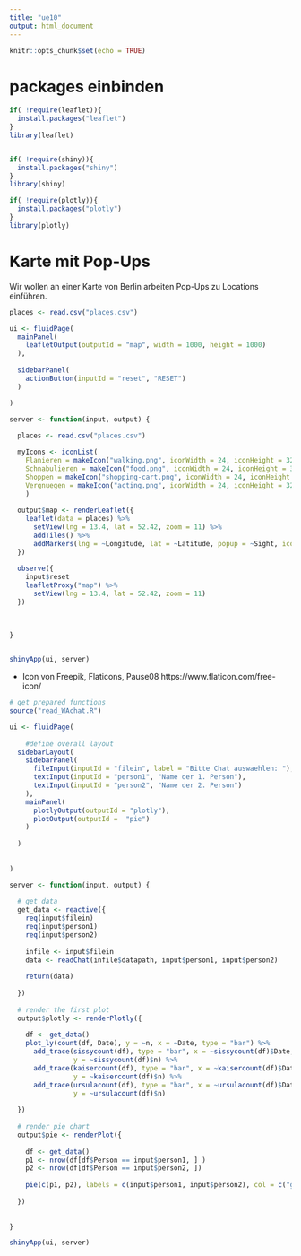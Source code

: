 ```yaml
---
title: "ue10"
output: html_document
---
```


```r
knitr::opts_chunk$set(echo = TRUE)
```

# packages einbinden

```r
if( !require(leaflet)){
  install.packages("leaflet")
}
library(leaflet)


if( !require(shiny)){
  install.packages("shiny")
}
library(shiny)

if( !require(plotly)){
  install.packages("plotly")
}
library(plotly)


```

# Karte mit Pop-Ups
Wir wollen an einer Karte von Berlin arbeiten Pop-Ups zu Locations einführen.
```r


places <- read.csv("places.csv")

ui <- fluidPage(
  mainPanel(
    leafletOutput(outputId = "map", width = 1000, height = 1000)
  ),
  
  sidebarPanel(
    actionButton(inputId = "reset", "RESET")
  )

)

server <- function(input, output) {
  
  places <- read.csv("places.csv")

  myIcons <- iconList(
    Flanieren = makeIcon("walking.png", iconWidth = 24, iconHeight = 32),
    Schnabulieren = makeIcon("food.png", iconWidth = 24, iconHeight = 32),
    Shoppen = makeIcon("shopping-cart.png", iconWidth = 24, iconHeight = 32),
    Vergnuegen = makeIcon("acting.png", iconWidth = 24, iconHeight = 32)
    )
  
  output$map <- renderLeaflet({
    leaflet(data = places) %>%
      setView(lng = 13.4, lat = 52.42, zoom = 11) %>%
      addTiles() %>%
      addMarkers(lng = ~Longitude, lat = ~Latitude, popup = ~Sight, icon = ~myIcons[Art])
  })
  
  observe({
    input$reset
    leafletProxy("map") %>%
      setView(lng = 13.4, lat = 52.42, zoom = 11)
  })
  
  
  
}


shinyApp(ui, server)
```

* Icon von Freepik, Flaticons, Pause08 
https://www.flaticon.com/free-icon/



```r
# get prepared functions
source("read_WAchat.R")

ui <- fluidPage(
    
    #define overall layout
  sidebarLayout(
    sidebarPanel(
      fileInput(inputId = "filein", label = "Bitte Chat auswaehlen: "),
      textInput(inputId = "person1", "Name der 1. Person"),
      textInput(inputId = "person2", "Name der 2. Person")
    ),
    mainPanel(
      plotlyOutput(outputId = "plotly"),
      plotOutput(outputId =  "pie")
    )
    
  )
  
  
)

server <- function(input, output) {
  
  # get data
  get_data <- reactive({
    req(input$filein)
    req(input$person1)
    req(input$person2)
    
    infile <- input$filein
    data <- readChat(infile$datapath, input$person1, input$person2)
    
    return(data)
    
  })
  
  # render the first plot
  output$plotly <- renderPlotly({
    
    df <- get_data()
    plot_ly(count(df, Date), y = ~n, x = ~Date, type = "bar") %>%
      add_trace(sissycount(df), type = "bar", x = ~sissycount(df)$Date, 
                y = ~sissycount(df)$n) %>%
      add_trace(kaisercount(df), type = "bar", x = ~kaisercount(df)$Date, 
                y = ~kaisercount(df)$n) %>%
      add_trace(ursulacount(df), type = "bar", x = ~ursulacount(df)$Date, 
                y = ~ursulacount(df)$n) 
    
  })
  
  # render pie chart
  output$pie <- renderPlot({
    
    df <- get_data()
    p1 <- nrow(df[df$Person == input$person1, ] )
    p2 <- nrow(df[df$Person == input$person2, ])
    
    pie(c(p1, p2), labels = c(input$person1, input$person2), col = c("green", "red"))
    
  })
  
  
}

shinyApp(ui, server)
```